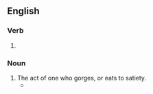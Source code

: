 ==English==

===Verb===
{{head|en|present participle}}

# {{present participle of|gorge|lang=en|nocat=1}}

===Noun===
{{en-noun}}

# The act of one who gorges, or eats to satiety.
#* {{quote-text|year=1847|author=George Frederick Augustus Ruxton|title=Adventures in Mexico and the Rocky Mountains|page=267|passage=The powers of the Canadian voyageurs and hunters in the consumption of meat strike the greenhorn with wonder and astonishment; and are only equalled by the gastronomical capabilities exhibited by Indian dogs, both following the same plan in their epicurean '''gorgings'''.}}
